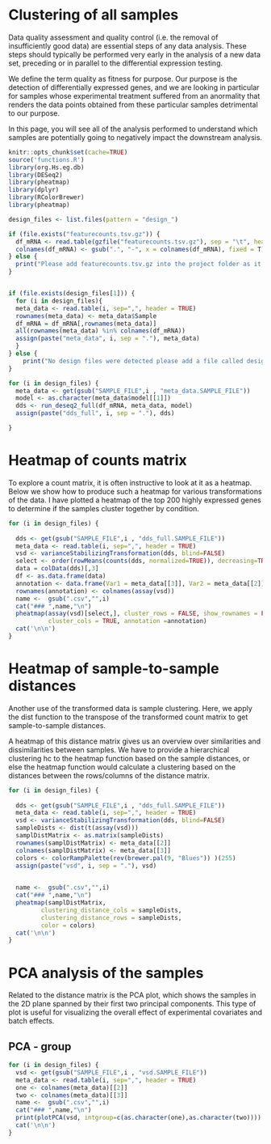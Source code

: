 # Clustering of all samples

Data quality assessment and quality control (i.e. the removal of insufficiently good data) are essential steps of any data analysis. These steps should typically be performed very early in the analysis of a new data set, preceding or in parallel to the differential expression testing.

We define the term quality as fitness for purpose. Our purpose is the detection of differentially expressed genes, and we are looking in particular for samples whose experimental treatment suffered from an anormality that renders the data points obtained from these particular samples detrimental to our purpose.

In this page, you will see all of the analysis performed to understand which samples are potentially going to negatively impact the downstream analysis.

```r
knitr::opts_chunk$set(cache=TRUE)
source('functions.R')
library(org.Hs.eg.db)
library(DESeq2)
library(pheatmap)
library(dplyr)
library(RColorBrewer)
library(pheatmap)
```


```r

design_files <- list.files(pattern = "design_")

if (file.exists("featurecounts.tsv.gz")) {
  df_mRNA <- read.table(gzfile("featurecounts.tsv.gz"), sep = "\t", header = TRUE, row.names = 1)
  colnames(df_mRNA) <- gsub(".", "-", x = colnames(df_mRNA), fixed = T)
} else {
  print("Please add featurecounts.tsv.gz into the project folder as it seems to be missing")
}


if (file.exists(design_files[1])) {
  for (i in design_files){
  meta_data <- read.table(i, sep=",", header = TRUE) 
  rownames(meta_data) <- meta_data$Sample
  df_mRNA = df_mRNA[,rownames(meta_data)]
  all(rownames(meta_data) %in% colnames(df_mRNA))
  assign(paste("meta_data", i, sep = "."), meta_data)
  }
} else {
    print("No design files were detected please add a file called design_<test>_<control>_<test>_<column>.csv. Please refer to documentation on github for more ifnormation")
}


```

```r

for (i in design_files) {
  meta_data <- get(gsub("SAMPLE_FILE",i , "meta_data.SAMPLE_FILE"))
  model <- as.character(meta_data$model[[1]])
  dds <- run_deseq2_full(df_mRNA, meta_data, model)
  assign(paste("dds_full", i, sep = "."), dds)

}
```

# Heatmap of counts matrix {.tabset .tabset-fade}

To explore a count matrix, it is often instructive to look at it as a heatmap. Below we show how to produce such a heatmap for various transformations of the data. I have plotted a heatmap of the top 200 highly expressed genes to determine if the samples cluster together by condition.

```r
for (i in design_files) {
  
  dds <- get(gsub("SAMPLE_FILE",i , "dds_full.SAMPLE_FILE"))
  meta_data <- read.table(i, sep=",", header = TRUE) 
  vsd <- varianceStabilizingTransformation(dds, blind=FALSE)
  select <- order(rowMeans(counts(dds, normalized=TRUE)), decreasing=TRUE)[1:200]
  data = colData(dds)[,3]
  df <- as.data.frame(data)
  annotation <- data.frame(Var1 = meta_data[[3]], Var2 = meta_data[[2]])
  rownames(annotation) <- colnames(assay(vsd))
  name <-  gsub(".csv","",i)
  cat("### ",name,"\n")
  pheatmap(assay(vsd)[select,], cluster_rows = FALSE, show_rownames = FALSE,
           cluster_cols = TRUE, annotation =annotation)
  cat('\n\n')
}

```


# Heatmap of sample-to-sample distances {.tabset .tabset-fade}

Another use of the transformed data is sample clustering. Here, we apply the dist function to the transpose of the transformed count matrix to get sample-to-sample distances.

A heatmap of this distance matrix gives us an overview over similarities and dissimilarities between samples. We have to provide a hierarchical clustering hc to the heatmap function based on the sample distances, or else the heatmap function would calculate a clustering based on the distances between the rows/columns of the distance matrix.

```r
for (i in design_files) {
  
  dds <- get(gsub("SAMPLE_FILE",i , "dds_full.SAMPLE_FILE"))
  meta_data <- read.table(i, sep=",", header = TRUE) 
  vsd <- varianceStabilizingTransformation(dds, blind=FALSE)
  sampleDists <- dist(t(assay(vsd)))
  samplDistMatrix <- as.matrix(sampleDists)
  rownames(samplDistMatrix) <- meta_data[[2]]
  colnames(samplDistMatrix) <- meta_data[[3]]
  colors <- colorRampPalette(rev(brewer.pal(9, "Blues")) )(255)
  assign(paste("vsd", i, sep = "."), vsd)
  

  name <-  gsub(".csv","",i)
  cat("### ",name,"\n")
  pheatmap(samplDistMatrix, 
         clustering_distance_cols = sampleDists, 
         clustering_distance_rows = sampleDists,
         color = colors)
  cat('\n\n')
}

```


# PCA analysis of the samples {.tabset .tabset-fade}

Related to the distance matrix is the PCA plot, which shows the samples in the 2D plane spanned by their first two principal components. This type of plot is useful for visualizing the overall effect of experimental covariates and batch effects.

## PCA - group

```r
for (i in design_files) {
  vsd <- get(gsub("SAMPLE_FILE",i , "vsd.SAMPLE_FILE"))
  meta_data <- read.table(i, sep=",", header = TRUE) 
  one <- colnames(meta_data)[[2]]
  two <- colnames(meta_data)[[3]]
  name <-  gsub(".csv","",i)
  cat("### ",name,"\n")
  print(plotPCA(vsd, intgroup=c(as.character(one),as.character(two))))
  cat('\n\n')
}
```
